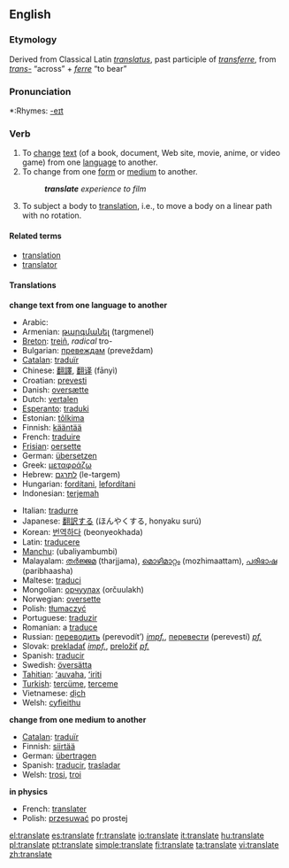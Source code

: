==English==

===Etymology===
Derived from Classical Latin ''[[translatus]]'', past participle of ''[[transferre]]'', from ''[[trans-]]'' “across” + ''[[ferre]]'' “to bear”

===Pronunciation===
*:Rhymes: [[Rhymes:English:-eɪt|-eɪt]]

===Verb===
{{en-verb|translat|ing}}

# To [[change]] [[text]] (of a book, document, Web site, movie, anime, or video game) from one [[language]] to another.
# To change from one [[form]] or [[medium]] to another.
#: '''''translate''' experience to film''
# {{physics}} To subject a body to [[translation]], i.e., to move a body on a linear path with no rotation.

====Related terms====
*[[translation]]
*[[translator]]

====Translations====
'''change text from one language to another'''
{{top}}
*Arabic: {{ARchar|[[ترجم]]}} {{Unicode|(tárjama)}}
*Armenian: [[թարգմանել]] (targmenel)
*[[Breton]]: [[treiñ]], ''radical'' tro-
*Bulgarian: [[превеждам]] (preveždam)
*[[Catalan]]: [[traduïr]]
*Chinese: [[翻譯]], [[翻译]] (fānyì)
*Croatian: [[prevesti]]
*Danish: [[oversætte]]
*Dutch: [[vertalen]]
*[[Esperanto]]: [[traduki]]
*Estonian: [[tõlkima]]
*Finnish: [[kääntää]]
*French: [[traduire]]
*[[Frisian]]: [[oersette]]
*German: [[übersetzen]]
*Greek: [[μεταφράζω]]
*Hebrew: [[לתרגם]] (le-targem)
*Hungarian: [[fordítani]], [[lefordítani]]
*Indonesian: [[terjemah]]
{{mid}}
*Italian: [[tradurre]]
*Japanese: [[翻訳する]] (ほんやくする, honyaku surú)
*Korean: [[번역하다]] (beonyeokhada)
*Latin: [[traducere]]
*[[Manchu]]: (ubaliyambumbi)
*Malayalam: [[തര്‍ജ്ജമ]] (tharjjama), [[മൊഴിമാറ്റം]] (mozhimaattam), [[പരിഭാഷ]] (paribhaasha)
*Maltese: [[traduci]]
*Mongolian: [[орчуулах]] (orčuulakh)
*Norwegian: [[oversette]]
*Polish: [[tłumaczyć]]
*Portuguese: [[traduzir]]
*Romanian: a [[traduce]]
*Russian: [[переводить]] (perevodít’) ''[[impf.]]'', [[перевести]] (perevestí) ''[[pf.]]''
*Slovak: [[prekladať]] ''[[impf.]]'', [[preložiť]] ''[[pf.]]''
*Spanish: [[traducir]]
*Swedish: [[översätta]]
*[[Tahitian]]: [[ʻauvaha]], [[ʻiriti]]
*[[Turkish]]: [[tercüme]], [[terceme]]
*Vietnamese: [[dịch]]
*Welsh: [[cyfieithu]]
{{bottom}}

'''change from one medium to another'''
{{top}}
*[[Catalan]]: [[traduïr]]
*Finnish: [[siirtää]]
*German: [[übertragen]]
*Spanish: [[traducir]], [[trasladar]]
*Welsh: [[trosi]], [[troi]]
{{bottom}}

'''in physics'''
{{top}}
*French: [[translater]]
*Polish: [[przesuwać]] po prostej
{{bottom}}

[[el:translate]]
[[es:translate]]
[[fr:translate]]
[[io:translate]]
[[it:translate]]
[[hu:translate]]
[[pl:translate]]
[[pt:translate]]
[[simple:translate]]
[[fi:translate]]
[[ta:translate]]
[[vi:translate]]
[[zh:translate]]